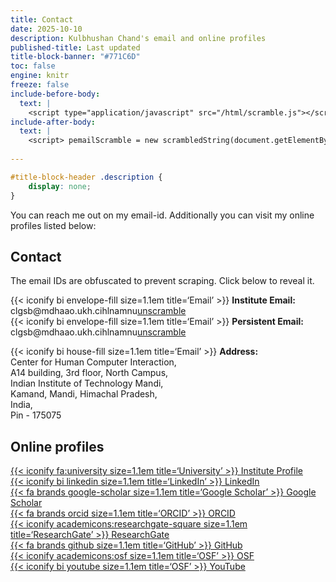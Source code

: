 ```yaml
---
title: Contact
date: 2025-10-10
description: Kulbhushan Chand's email and online profiles
published-title: Last updated
title-block-banner: "#771C6D"
toc: false
engine: knitr
freeze: false
include-before-body:
  text: |
    <script type="application/javascript" src="/html/scramble.js"></script>
include-after-body:
  text: |
    <script> pemailScramble = new scrambledString(document.getElementById('pemail'), 'pemailScramble', 'no.n@ashmbguahclc.iakldmuh', [10,25,11,15,17,9,7,5,19,4,18,2,14,8,12,3,24,23,21,20,1,22,16,26,6,13]); iemailScramble = new scrambledString(document.getElementById('iemail'), 'iemailScramble', 'ntl.hniusahkiimi.cint.@dhabua', [29,12,3,24,5,21,17,2,7,20,8,1,13,28,19,16,27,26,23,10,18,15,11,22,14,9,4,6,25]); </script>
    
---
```


```css
#title-block-header .description {
    display: none;
}
```

You can reach me out on my email-id. Additionally you can visit my online profiles listed below:

::::: grid

::: {.g-col-12 .g-col-sm-8}

## Contact
The email IDs are obfuscated to prevent scraping. Click below to reveal it.

<div>
  <div style="display: inline;">{{< iconify bi envelope-fill size=1.1em title='Email' >}} **Institute Email:** </div>
  <div id="iemail" style="display: inline;">clgsb@mdhaao.ukh.cihlnamnu<a href="#" onclick="iemailScramble.initAnimatedBubbleSort();return false;">unscramble </a></div>
</div>

<div>
  <div style="display: inline;">{{< iconify bi envelope-fill size=1.1em title='Email' >}} **Persistent Email:** </div>
  <div id="pemail" style="display: inline;">clgsb@mdhaao.ukh.cihlnamnu<a href="#" onclick="pemailScramble.initAnimatedBubbleSort();return false;">unscramble </a></div>
</div>

{{< iconify bi house-fill size=1.1em title='Email' >}} **Address:**  
Center for Human Computer Interaction,  
A14 building, 3rd floor, North Campus,  
Indian Institute of Technology Mandi,   
Kamand, Mandi, Himachal Pradesh,   
India,  
Pin - 175075  

:::


::: {.g-col-12 .g-col-sm-4}
## Online profiles
[{{< iconify fa:university size=1.1em title='University' >}} Institute Profile](https://chci.iitmandi.ac.in/team-details.php?id=8&type=researcher)   
[{{< iconify bi linkedin size=1.1em title='LinkedIn' >}} LinkedIn](https://www.linkedin.com/in/kulbhushan-chand)  
[{{< fa brands google-scholar size=1.1em title='Google Scholar' >}} Google Scholar](https://scholar.google.co.in/citations?user=s9_oY5MAAAAJ&hl)  
[{{< fa brands orcid size=1.1em title='ORCID' >}} ORCID](https://orcid.org/0000-0001-6502-0748)  
[{{< iconify academicons:researchgate-square size=1.1em title='ResearchGate' >}} ResearchGate](https://www.researchgate.net/profile/Kulbhushan-Chand)  
[{{< fa brands github size=1.1em title='GitHub' >}} GitHub](https://github.com/kulbhushanchand)  
[{{< iconify academicons:osf size=1.1em title='OSF' >}} OSF](https://osf.io/wxqdj)  
[{{< iconify bi youtube size=1.1em title='OSF' >}} YouTube](https://www.youtube.com/c/KulbhushanChand)  

:::

:::::

